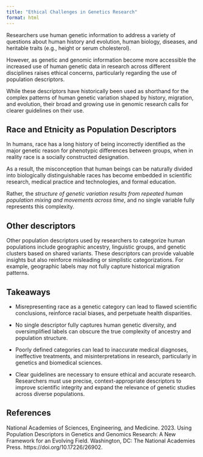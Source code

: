 ```yaml
---
title: "Ethical Challenges in Genetics Research"
format: html
---
```


Researchers use human genetic information to address a variety of questions about human history and evolution, human biology, diseases, and heritable traits (e.g., height or serum cholesterol). 

However, as genetic and genomic information become more accessible the increased use of human genetic data in research across different disciplines raises ethical concerns, particularly regarding the use of population descriptors. 

While these descriptors have historically been used as shorthand for the complex patterns of human genetic variation shaped by history, migration, and evolution, their broad and growing use in genomic research calls for clearer guidelines on their use. 

## Race and Etnicity as Population Descriptors

In humans, race has a long history of being incorrectly identified as the major genetic reason for phenotypic differences between groups, when in reality race is a socially constructed designation. 

As a result, the misconception that human beings can be naturally divided into biologically distinguishable races has become embedded in scientific research, medical practice and technologies, and formal education.

Rather, the *structure of genetic variation results from repeated human population mixing and movements across time*, and no single variable fully represents this complexity. 

## Other descriptors 

Other population descriptors used by researchers to categorize human populations include geographic ancestry, linguistic groups, and genetic clusters based on shared variants. These descriptors can provide valuable insights but also reinforce misleading or simplistic categorizations. For example, geographic labels may not fully capture historical migration patterns. 

## Takeaways 

-  Misrepresenting race as a genetic category can lead to flawed scientific conclusions, reinforce racial biases, and perpetuate health disparities.

-  No single descriptor fully captures human genetic diversity, and oversimplified labels can obscure the true complexity of ancestry and population structure.

-  Poorly defined categories can lead to inaccurate medical diagnoses, ineffective treatments, and misinterpretations in research, particularly in genetics and biomedical sciences.

-  Clear guidelines are necessary to ensure ethical and accurate research. Researchers must use precise, context-appropriate descriptors to improve scientific integrity and expand the relevance of genetic studies across diverse populations.

## References 

National Academies of Sciences, Engineering, and Medicine. 2023. Using Population Descriptors in Genetics and Genomics Research: A New Framework for an Evolving Field. Washington, DC: The National Academies Press. https://doi.org/10.17226/26902.
